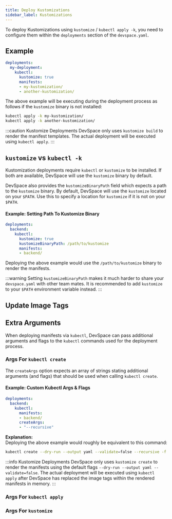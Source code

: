 ```yaml
---
title: Deploy Kustomizations
sidebar_label: Kustomizations
---
```



To deploy Kustomizations using `kustomize` / `kubectl apply -k`, you need to configure them within the `deployments` section of the `devspace.yaml`.

## Example
```yaml {4} title=devspace.yaml
deployments:
  my-deployment:
    kubectl:
      kustomize: true
      manifests:
      - my-kustomization/
      - another-kustomization/
```

The above example will be executing during the deployment process as follows if the `kustomize` binary is not installed:
```bash
kubectl apply -k my-kustomization/
kubectl apply -k another-kustomization/
```

:::caution Kustomize Deployments
DevSpace only uses `kustomize build` to render the manifest templates. The actual deployment will be executed using `kubectl apply`.
:::


## `kustomize` vs `kubectl -k`
Kustomization deployments require `kubectl` or `kustomize` to be installed. If both are available, DevSpace will use the `kustomize` binary by default.

DevSpace also provides the `kustomizeBinaryPath` field which expects a path to the `kustomize` binary. By default, DevSpace will use the `kustomize` located on your `$PATH`. Use this to specify a location for `kustomize` if it is not on your `$PATH`.

#### Example: Setting Path To Kustomize Binary
```yaml
deployments:
  backend:
    kubectl:
      kustomize: true
      kustomizeBinaryPath: /path/to/kustomize
      manifests:
      - backend/
```
Deploying the above example would use the `/path/to/kustomize` binary to render the manifests.


:::warning
Setting `kustomizeBinaryPath` makes it much harder to share your `devspace.yaml` with other team mates. It is recommended to add `kustomize` to your `$PATH` environment variable instead.
:::



## Update Image Tags

<FragmentUpdateImageTags/>


## Extra Arguments
When deploying manifests via `kubectl`, DevSpace can pass additional arguments and flags to the `kubectl` commands used for the deployment process.

### Args For `kubectl create`
The `createArgs` option expects an array of strings stating additional arguments (and flags) that should be used when calling `kubectl create`.

#### Example: Custom Kubectl Args & Flags
```yaml
deployments:
  backend:
    kubectl:
      manifests:
      - backend/
      createArgs:
      - "--recursive"
```
**Explanation:**  
Deploying the above example would roughly be equivalent to this command:
```bash
kubectl create --dry-run --output yaml --validate=false --recursive -f backend/
```

:::info Kustomize Deployments
DevSpace only uses `kustomize create` to render the manifests using the default flags `--dry-run --output yaml --validate=false`. The actual deployment will be executed using `kubectl apply` after DevSpace has replaced the image tags within the rendered manifests in memory.
:::


### Args For `kubectl apply`

<FragmentKubectlApplyArgs/>


### Args For `kustomize`

<FragmentKustomizeKustomizeArgs/>
